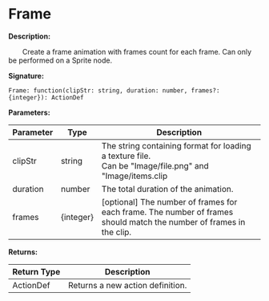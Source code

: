 # Frame

**Description:**

&emsp;&emsp;Create a frame animation with frames count for each frame. Can only be performed on a Sprite node.

**Signature:**
```tl
Frame: function(clipStr: string, duration: number, frames?: {integer}): ActionDef
```

**Parameters:**

| Parameter | Type | Description |
| --- | --- | --- |
| clipStr | string | The string containing format for loading a texture file.<br/>Can be "Image/file.png" and "Image/items.clip|itemA". Supports image file format: jpg, png, dds, pvr, ktx. |
| duration | number | The total duration of the animation. |
| frames | \{integer} | [optional] The number of frames for each frame. The number of frames should match the number of frames in the clip. |

**Returns:**

| Return Type | Description |
| --- | --- |
| ActionDef | Returns a new action definition. |